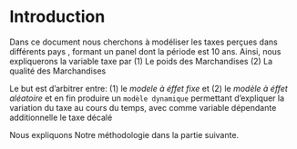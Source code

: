 # Introduction {#intro}

Dans ce document nous cherchons à modéliser les taxes perçues dans différents pays , formant un panel dont la période est 10 ans. 
Ainsi, nous expliquerons la variable taxe par
(1) Le poids des Marchandises
(2) La qualité des Marchandises

Le but est d'arbitrer entre:
(1)   le *modele à éffet fixe* et 
(2) le *modèle à éffet aléatoire*
et en fin produire un `modèle dynamique` permettant d'expliquer la variation du taxe au cours du temps, avec comme variable dépendante additionnelle le taxe décalé

Nous expliquons Notre méthodologie dans la partie suivante.

